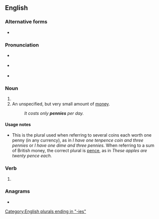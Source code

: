 ==English==

===Alternative forms===
* {{l|en|penies}} {{qualifier|obsolete}}

===Pronunciation===
* {{a|RP}} {{IPA|en|/ˈpɛnɪz/}}
* {{a|UK|US}} {{IPA|en|/ˈpɛn.iːz/}}
* {{rhymes|en|ɛnɪz|ɛniːz|s=2}}

===Noun===
{{head|en|noun form|g=p}}

# {{plural of|en|penny}}
# An unspecified, but very small amount of [[money]].
#: ''It costs only '''pennies''' per day.''

====Usage notes====
* This is the plural used when referring to several coins each worth one penny (in any currency), as in ''I have one tenpence coin and three pennies'' or ''I have one dime and three pennies.'' When referring to a sum of British money, the correct plural is [[pence]], as in ''These apples are twenty pence each.''

===Verb===
{{head|en|verb form}}

# {{en-third-person singular of|penny}}

===Anagrams===
* {{anagrams|en|a=eeinnps|pinenes|pinnees}}

[[Category:English plurals ending in "-ies"]]